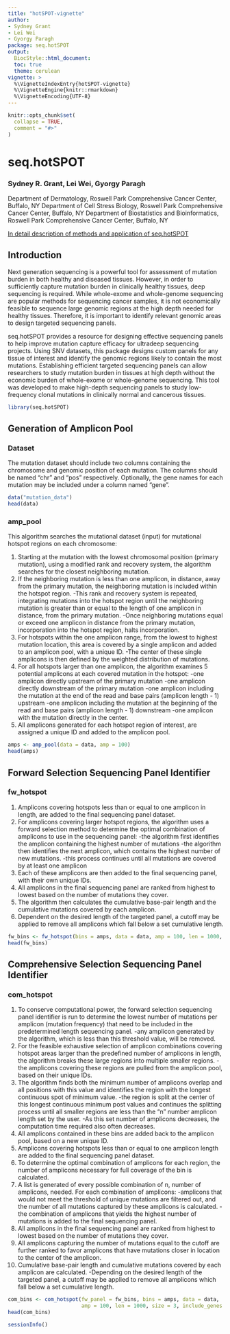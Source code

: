 ```yaml
---
title: "hotSPOT-vignette"
author: 
- Sydney Grant
- Lei Wei
- Gyorgy Paragh
package: seq.hotSPOT
output: 
  BiocStyle::html_document:
  toc: true
  theme: cerulean
vignette: >
  %\VignetteIndexEntry{hotSPOT-vignette}
  %\VignetteEngine{knitr::rmarkdown}
  %\VignetteEncoding{UTF-8}
---
```


```r
knitr::opts_chunk$set(
  collapse = TRUE,
  comment = "#>"
)
```

# seq.hotSPOT

### Sydney R. Grant, Lei Wei, Gyorgy Paragh

Department of Dermatology, Roswell Park Comprehensive Cancer Center, Buffalo, NY
Department of Cell Stress Biology, Roswell Park Comprehensive Cancer Center, Buffalo, NY
Department of Biostatistics and Bioinformatics, Roswell Park Comprehensive Cancer Center, Buffalo, NY

[In detail description of methods and application of seq.hotSPOT](https://www.mdpi.com/2072-6694/15/5/1612)

  
## Introduction 

Next generation sequencing is a powerful tool for assessment of mutation burden in both healthy and diseased tissues. However, in order to sufficiently capture mutation burden in clinically healthy tissues, deep sequencing is required. While whole-exome and whole-genome sequencing are popular methods for sequencing cancer samples, it is not economically feasible to sequence large genomic regions at the high depth needed for healthy tissues. Therefore, it is important to identify relevant genomic areas to design targeted sequencing panels.

seq.hotSPOT provides a resource for designing effective sequencing panels to help improve mutation capture efficacy for ultradeep sequencing projects. Using SNV datasets, this package designs custom panels for any tissue of interest and identify the genomic regions likely to contain the most mutations. Establishing efficient targeted sequencing panels can allow researchers to study mutation burden in tissues at high depth without the economic burden of whole-exome or whole-genome sequencing. This tool was developed to make high-depth sequencing panels to study low-frequency clonal mutations in clinically normal and cancerous tissues.


```r
library(seq.hotSPOT)
```

## Generation of Amplicon Pool 

### Dataset

The mutation dataset should include two columns containing the chromosome and genomic position of each mutation. The columns should be named "chr" and "pos" respectively. Optionally, the gene names for each mutation may be included under a column named "gene".


``` r
data("mutation_data")
head(data)
```

### amp_pool

This algorithm searches the mutational dataset (input) for mutational hotspot regions on each chromosome:

1.	Starting at the mutation with the lowest chromosomal position (primary mutation), using a modified rank and recovery system, the algorithm searches for the closest neighboring mutation.
2.	If the neighboring mutation is less than one amplicon, in distance, away from the primary mutation, the neighboring mutation is included within the hotspot region.
  -This rank and recovery system is repeated, integrating mutations into the hotspot region until the neighboring mutation is greater than or equal to the length of one amplicon in distance, from the primary mutation.
  -Once neighboring mutations equal or exceed one amplicon in distance from the primary mutation, incorporation into the hotspot region, halts incorporation.
3.	For hotspots within the one amplicon range, from the lowest to highest mutation location, this area is covered by a single amplicon and added to an amplicon pool, with a unique ID.
  -The center of these single amplicons is then defined by the weighted distribution of mutations.
4.	For all hotspots larger than one amplicon, the algorithm examines 5 potential amplicons at each covered mutation in the hotspot:
  -one amplicon directly upstream of the primary mutation
  -one amplicon directly downstream of the primary mutation
  -one amplicon including the mutation at the end of the read and base pairs (amplicon length - 1) upstream
  -one amplicon including the mutation at the beginning of the read and base pairs (amplicon length - 1) downstream
  -one amplicon with the mutation directly in the center.
5.	All amplicons generated for each hotspot region of interest, are assigned a unique ID and added to the amplicon pool.


``` r
amps <- amp_pool(data = data, amp = 100)
head(amps)
```

## Forward Selection Sequencing Panel Identifier 

### fw_hotspot

1.	Amplicons covering hotspots less than or equal to one amplicon in length, are added to the final sequencing panel dataset.
2.	For amplicons covering larger hotspot regions, the algorithm uses a forward selection method to determine the optimal combination of amplicons to use in the sequencing panel:
  -the algorithm first identifies the amplicon containing the highest number of mutations
  -the algorithm then identifies the next amplicon, which contains the highest number of new mutations.
  -this process continues until all mutations are covered by at least one amplicon
3.	Each of these amplicons are then added to the final sequencing panel, with their own unique IDs.
4.	All amplicons in the final sequencing panel are ranked from highest to lowest based on the number of mutations they cover.
5.	The algorithm then calculates the cumulative base-pair length and the cumulative mutations covered by each amplicon.
6.	Dependent on the desired length of the targeted panel, a cutoff may be applied to remove all amplicons which fall below a set cumulative length.

``` r
fw_bins <- fw_hotspot(bins = amps, data = data, amp = 100, len = 1000, include_genes = TRUE)
head(fw_bins)
```

## Comprehensive Selection Sequencing Panel Identifier 

### com_hotspot

1.	To conserve computational power, the forward selection sequencing panel identifier is run to determine the lowest number of mutations per amplicon (mutation frequency) that need to be included in the predetermined length sequencing panel.
  -any amplicon generated by the algorithm, which is less than this threshold value, will be removed.
2.	For the feasible exhaustive selection of amplicon combinations covering hotspot areas larger than the predefined number of amplicons in length, the algorithm breaks these large regions into multiple smaller regions.
  -the amplicons covering these regions are pulled from the amplicon pool, based on their unique IDs.
3.	The algorithm finds both the minimum number of amplicons overlap and all positions with this value and identifies the region with the longest continuous spot of minimum value.
  -the region is split at the center of this longest continuous minimum post values and continues the splitting process until all smaller regions are less than the “n” number amplicon length set by the user.
    -As this set number of amplicons decreases, the computation time required also often decreases.
4.	All amplicons contained in these bins are added back to the amplicon pool, based on a new unique ID.
5.	Amplicons covering hotspots less than or equal to one amplicon length are added to the final sequencing panel dataset.
6.	To determine the optimal combination of amplicons for each region, the number of amplicons necessary for full coverage of the bin is calculated.
7.	A list is generated of every possible combination of n, number of amplicons, needed. For each combination of amplicons:
  -amplicons that would not meet the threshold of unique mutations are filtered out, and the number of all mutations captured by these amplicons is calculated.
  -the combination of amplicons that yields the highest number of mutations is added to the final sequencing panel.
8.	All amplicons in the final sequencing panel are ranked from highest to lowest based on the number of mutations they cover.
9.	All amplicons capturing the number of mutations equal to the cutoff are further ranked to favor amplicons that have mutations closer in location to the center of the amplicon.
10.	Cumulative base-pair length and cumulative mutations covered by each amplicon are calculated.
  -Depending on the desired length of the targeted panel, a cutoff may be applied to remove all amplicons which fall below a set cumulative length.

``` r
com_bins <- com_hotspot(fw_panel = fw_bins, bins = amps, data = data, 
                        amp = 100, len = 1000, size = 3, include_genes = TRUE)
head(com_bins)
```


```r
sessionInfo()
```




